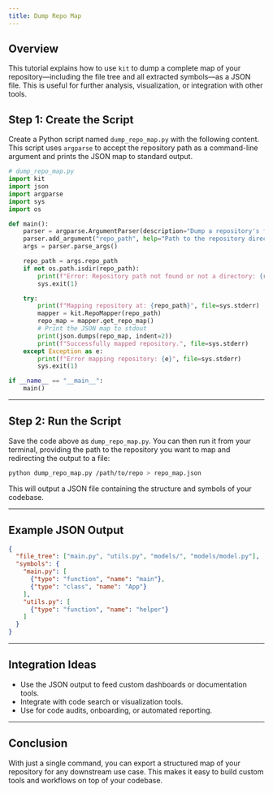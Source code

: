 ```yaml
---
title: Dump Repo Map
---
```


## Overview

This tutorial explains how to use `kit` to dump a complete map of your repository—including the file tree and all extracted symbols—as a JSON file. This is useful for further analysis, visualization, or integration with other tools.

## Step 1: Create the Script

Create a Python script named `dump_repo_map.py` with the following content. This script uses `argparse` to accept the repository path as a command-line argument and prints the JSON map to standard output.

```python
# dump_repo_map.py
import kit
import json
import argparse
import sys
import os

def main():
    parser = argparse.ArgumentParser(description="Dump a repository's file tree and symbols as JSON using kit.")
    parser.add_argument("repo_path", help="Path to the repository directory.")
    args = parser.parse_args()

    repo_path = args.repo_path
    if not os.path.isdir(repo_path):
        print(f"Error: Repository path not found or not a directory: {repo_path}", file=sys.stderr)
        sys.exit(1)

    try:
        print(f"Mapping repository at: {repo_path}", file=sys.stderr)
        mapper = kit.RepoMapper(repo_path)
        repo_map = mapper.get_repo_map()
        # Print the JSON map to stdout
        print(json.dumps(repo_map, indent=2))
        print(f"Successfully mapped repository.", file=sys.stderr)
    except Exception as e:
        print(f"Error mapping repository: {e}", file=sys.stderr)
        sys.exit(1)

if __name__ == "__main__":
    main()
```

---

## Step 2: Run the Script

Save the code above as `dump_repo_map.py`. You can then run it from your terminal, providing the path to the repository you want to map and redirecting the output to a file:

```sh
python dump_repo_map.py /path/to/repo > repo_map.json
```

This will output a JSON file containing the structure and symbols of your codebase.

---

## Example JSON Output

```json
{
  "file_tree": ["main.py", "utils.py", "models/", "models/model.py"],
  "symbols": {
    "main.py": [
      {"type": "function", "name": "main"},
      {"type": "class", "name": "App"}
    ],
    "utils.py": [
      {"type": "function", "name": "helper"}
    ]
  }
}
```

---

## Integration Ideas

- Use the JSON output to feed custom dashboards or documentation tools.
- Integrate with code search or visualization tools.
- Use for code audits, onboarding, or automated reporting.

---

## Conclusion

With just a single command, you can export a structured map of your repository for any downstream use case. This makes it easy to build custom tools and workflows on top of your codebase.
